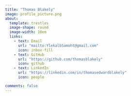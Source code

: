 ```yaml
---
title: "Thomas Blakely"
image: profile_picture.png
about: 
  template: trestles
  image-shape: round
  image-width: 10em
  links: 
    - text: Email
      url: "mailto:YlekalbSamoht@gmail.com"
      icon: inbox-fill
    - text: GitHub
      url: "https://github.com/thomasblakely"
      icon: github
    - text: LinkedIn
      url: "https://linkedin.com/in/thomasedwardblakely"
      icon: people

comments: false
---
```




